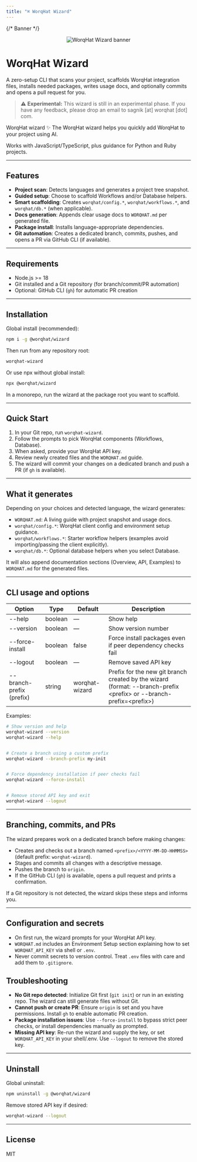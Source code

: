```yaml
---
title: "⌘ WorqHat Wizard"
---
```


{/* Banner */}
<p align="center">
  <img src="https://assets.worqhat.com/announcements/wizard-cli-header.png" alt="WorqHat Wizard banner" />
</p>


# WorqHat Wizard


A zero-setup CLI that scans your project, scaffolds WorqHat integration files, installs needed packages, writes usage docs, and optionally commits and opens a pull request for you.


> ⚠️ **Experimental:** This wizard is still in an experimental phase. If you have any feedback, please drop an email to sagnik [at] worqhat [dot] com.


WorqHat wizard ✨
The WorqHat wizard helps you quickly add WorqHat to your project using AI.


Works with JavaScript/TypeScript, plus guidance for Python and Ruby projects.


---


## Features


* **Project scan**: Detects languages and generates a project tree snapshot.
* **Guided setup**: Choose to scaffold Workflows and/or Database helpers.
* **Smart scaffolding**: Creates `worqhat/config.*`, `worqhat/workflows.*`, and `worqhat/db.*` (when applicable).
* **Docs generation**: Appends clear usage docs to `WORQHAT.md` per generated file.
* **Package install**: Installs language-appropriate dependencies.
* **Git automation**: Creates a dedicated branch, commits, pushes, and opens a PR via GitHub CLI (if available).


---


## Requirements


* Node.js >= 18
* Git installed and a Git repository (for branch/commit/PR automation)
* Optional: GitHub CLI (`gh`) for automatic PR creation


---


## Installation


Global install (recommended):


```bash
npm i -g @worqhat/wizard
```


Then run from any repository root:


```bash
worqhat-wizard
```


Or use npx without global install:


```bash
npx @worqhat/wizard
```


In a monorepo, run the wizard at the package root you want to scaffold.


---


## Quick Start


1. In your Git repo, run `worqhat-wizard`.
2. Follow the prompts to pick WorqHat components (Workflows, Database).
3. When asked, provide your WorqHat API key.
4. Review newly created files and the `WORQHAT.md` guide.
5. The wizard will commit your changes on a dedicated branch and push a PR (if `gh` is available).


---


## What it generates


Depending on your choices and detected language, the wizard generates:


* `WORQHAT.md`: A living guide with project snapshot and usage docs.
* `worqhat/config.*`: WorqHat client config and environment setup guidance.
* `worqhat/workflows.*`: Starter workflow helpers (examples avoid importing/passing the client explicitly).
* `worqhat/db.*`: Optional database helpers when you select Database.


It will also append documentation sections (Overview, API, Examples) to `WORQHAT.md` for the generated files.


---


## CLI usage and options


| Option                   | Type    | Default        | Description                                                                                              |
|--------------------------|---------|----------------|----------------------------------------------------------------------------------------------------------|
| --help                   | boolean | —              | Show help                                                                                                |
| --version                | boolean | —              | Show version number                                                                                      |
| --force-install          | boolean | false          | Force install packages even if peer dependency checks fail                                               |
| --logout                 | boolean | —              | Remove saved API key                                                                                     |
| --branch-prefix (prefix) | string  | worqhat-wizard | Prefix for the new git branch created by the wizard (format: --branch-prefix &lt;prefix&gt; or --branch-prefix=&lt;prefix&gt;) |


Examples:


```bash
# Show version and help
worqhat-wizard --version
worqhat-wizard --help


# Create a branch using a custom prefix
worqhat-wizard --branch-prefix my-init


# Force dependency installation if peer checks fail
worqhat-wizard --force-install


# Remove stored API key and exit
worqhat-wizard --logout
```


---


## Branching, commits, and PRs


The wizard prepares work on a dedicated branch before making changes:


* Creates and checks out a branch named `<prefix>/<YYYY-MM-DD-HHMMSS>` (default prefix: `worqhat-wizard`).
* Stages and commits all changes with a descriptive message.
* Pushes the branch to `origin`.
* If the GitHub CLI (`gh`) is available, opens a pull request and prints a confirmation.


If a Git repository is not detected, the wizard skips these steps and informs you.


---


## Configuration and secrets


* On first run, the wizard prompts for your WorqHat API key.
* `WORQHAT.md` includes an Environment Setup section explaining how to set `WORQHAT_API_KEY` via shell or `.env`.
* Never commit secrets to version control. Treat `.env` files with care and add them to `.gitignore`.



## Troubleshooting


* __No Git repo detected__: Initialize Git first (`git init`) or run in an existing repo. The wizard can still generate files without Git.
* __Cannot push or create PR__: Ensure `origin` is set and you have permissions. Install `gh` to enable automatic PR creation.
* __Package installation issues__: Use `--force-install` to bypass strict peer checks, or install dependencies manually as prompted.
* __Missing API key__: Re-run the wizard and supply the key, or set `WORQHAT_API_KEY` in your shell/.env. Use `--logout` to remove the stored key.


---


## Uninstall


Global uninstall:


```bash
npm uninstall -g @worqhat/wizard
```


Remove stored API key if desired:


```bash
worqhat-wizard --logout
```


---


## License


MIT
